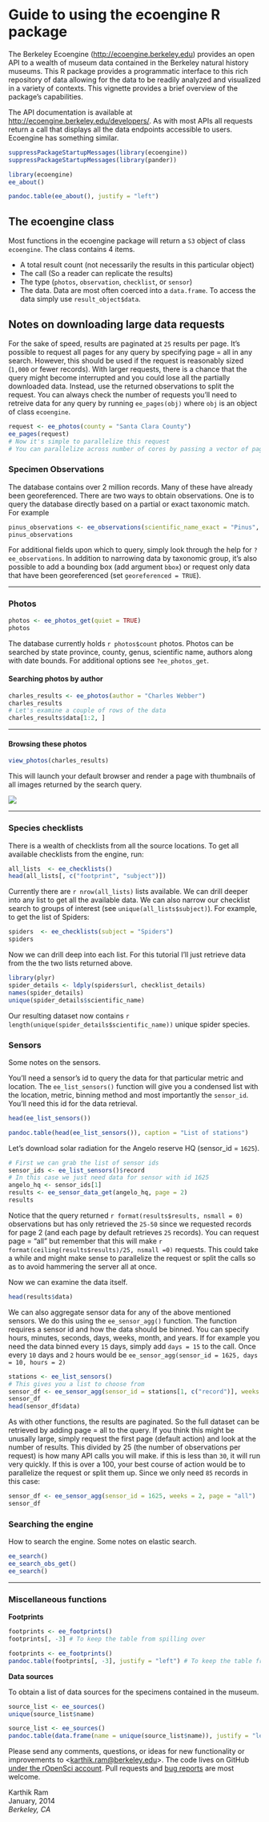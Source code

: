 # Guide to using the ecoengine R package

The Berkeley Ecoengine ([http://ecoengine.berkeley.edu](http://ecoengine.berkeley.edu)) provides an open API to a wealth of museum data contained in the Berkeley natural history museums. This R package provides a programmatic interface to this rich repository of data allowing for the data to be readily analyzed and visualized in a variety of contexts. This vignette provides a brief overview of the package's capabilities. 

The API documentation is available at [http://ecoengine.berkeley.edu/developers/](http://ecoengine.berkeley.edu/developers/). As with most APIs all requests return a call that displays all the data endpoints accessible to users. Ecoengine has something similar.

```r
suppressPackageStartupMessages(library(ecoengine))
suppressPackageStartupMessages(library(pander))
```

```r
library(ecoengine)
ee_about()
```

```r
pandoc.table(ee_about(), justify = "left")
```

## The ecoengine class

Most functions in the ecoengine package will return a `S3` object of class `ecoengine`. The class contains 4 items.  

- A total result count (not necessarily the results in this particular object)
- The call (So a reader can replicate the results)  
- The type (`photos`, `observation`, `checklist`, or `sensor`)  
- The data. Data are most often coerced into a `data.frame`. To access the data simply use `result_object$data`.  


## Notes on downloading large data requests

For the sake of speed, results are paginated at `25` results per page. It's possible to request all pages for any query by specifying page = all in any search. However, this should be used if the request is reasonably sized (`1,000` or fewer records). With larger requests, there is a chance that the query might become interrupted and you could lose all the partially downloaded data. Instead, use the returned observations to split the request. You can always check the number of requests you'll need to retreive data for any query by running `ee_pages(obj)` where `obj` is an object of class `ecoengine`.

```r
request <- ee_photos(county = "Santa Clara County")
ee_pages(request)
# Now it's simple to parallelize this request
# You can parallelize across number of cores by passing a vector of pages from 1 through total_pages.
```


### Specimen Observations

The database contains over 2 million records. Many of these have already been georeferenced. There are two ways to obtain observations. One is to query the database directly based on a partial or exact taxonomic match. For example

```r
pinus_observations <- ee_observations(scientific_name_exact = "Pinus", page = 1)
pinus_observations
```

For additional fields upon which to query, simply look through the help for `?ee_observations`. In addition to narrowing data by taxonomic group, it's also possible to add a bounding box (add argument `bbox`) or request only data that have been georeferenced (set `georeferenced = TRUE`). 

---

### Photos  

```r
photos <- ee_photos_get(quiet = TRUE)
photos
```
The database currently holds `r photos$count` photos. Photos can be searched by state province, county, genus, scientific name, authors along with date bounds. For additional options see `?ee_photos_get`.


#### Searching photos by author

```r
charles_results <- ee_photos(author = "Charles Webber")
charles_results
# Let's examine a couple of rows of the data
charles_results$data[1:2, ]
```
---  

#### Browsing these photos

```r
view_photos(charles_results)
```
This will launch your default browser and render a page with thumbnails of all images returned by the search query.

![](browse_photos.png)

---  


### Species checklists

There is a wealth of checklists from all the source locations. To get all available checklists from the engine, run: 
  
```r
all_lists  <- ee_checklists()
head(all_lists[, c("footprint", "subject")])
```  
Currently there are `r nrow(all_lists)` lists available. We can drill deeper into any list to get all the available data. We can also narrow our checklist search to groups of interest (see `unique(all_lists$subject)`). For example, to get the list of Spiders:

```r
spiders  <- ee_checklists(subject = "Spiders")
spiders
```  

Now we can drill deep into each list. For this tutorial I'll just retrieve data from the the two lists returned above.

```r
library(plyr)
spider_details <- ldply(spiders$url, checklist_details)
names(spider_details)
unique(spider_details$scientific_name)
```

Our resulting dataset now contains `r length(unique(spider_details$scientific_name))` unique spider species. 



### Sensors


Some notes on the sensors.  

You'll need a sensor's id to query the data for that particular metric and location. The `ee_list_sensors()` function will give you a condensed list with the location, metric, binning method and most importantly the `sensor_id`. You'll need this id for the data retrieval. 

```r
head(ee_list_sensors())
```

```r
pandoc.table(head(ee_list_sensors()), caption = "List of stations")
```

Let's download solar radiation for the Angelo reserve HQ (sensor_id = `1625`).

```r
# First we can grab the list of sensor ids
sensor_ids <- ee_list_sensors()$record
# In this case we just need data for sensor with id 1625
angelo_hq <- sensor_ids[1]
results <- ee_sensor_data_get(angelo_hq, page = 2)
results
```  

Notice that the query returned `r format(results$results, nsmall = 0)` observations but has only retrieved the `25-50` since we requested records for page 2 (and each page by default retrieves `25` records). You can request page = "all" but remember that this will make `r format(ceiling(results$results)/25, nsmall =0)` requests. This could take a while and might make sense to parallelize the request or split the calls so as to avoid hammering the server all at once.

Now we can examine the data itself.

```r
head(results$data)
```

We can also aggregate sensor data for any of the above mentioned sensors. We do this using the `ee_sensor_agg()` function. The function requires a sensor id and how the data should be binned. You can specify hours, minutes, seconds, days, weeks, month, and years. If for example you need the data binned every `15` days, simply add `days = 15` to the call. Once every `10` days and `2` hours would be `ee_sensor_agg(sensor_id = 1625, days = 10, hours = 2)` 

```r
stations <- ee_list_sensors()
# This gives you a list to choose from
sensor_df <- ee_sensor_agg(sensor_id = stations[1, c("record")], weeks = 2)
sensor_df
head(sensor_df$data)
```  

As with other functions, the results are paginated. So the full dataset can be retrieved by adding page = all to the query. If you think this might be unusally large, simply request the first page (default action) and look at the number of results. This divided by 25 (the number of observations per request) is how many API calls you will make. if this is less than `30`, it will run very quickly. If this is over a 100, your best course of action would be to parallelize the request or split them up. Since we only need `85` records in this case:

```r
sensor_df <- ee_sensor_agg(sensor_id = 1625, weeks = 2, page = "all")
sensor_df
```


### Searching the engine  

How to search the engine. Some notes on elastic search.

```r
ee_search()
ee_search_obs_get()
ee_search()
```

---


### Miscellaneous functions

__Footprints__

```r
footprints <- ee_footprints()
footprints[, -3] # To keep the table from spilling over
```

```r
footprints <- ee_footprints()
pandoc.table(footprints[, -3], justify = "left") # To keep the table from spilling over
```


__Data sources__

To obtain a list of data sources for the specimens contained in the museum.

```r
source_list <- ee_sources()
unique(source_list$name)
```

```r
source_list <- ee_sources()
pandoc.table(data.frame(name = unique(source_list$name)), justify = "left")
```



Please send any comments, questions, or ideas for new functionality or improvements to <[karthik.ram@berkeley.edu](karthik.ram@berkeley.edu)>. The code lives on GitHub [under the rOpenSci account](https://github.com/ropensci/ecoengine). Pull requests and [bug reports](https://github.com/ropensci/ecoengine/issues?state=open) are most welcome.

 Karthik Ram  
 January, 2014  
 _Berkeley, CA_
